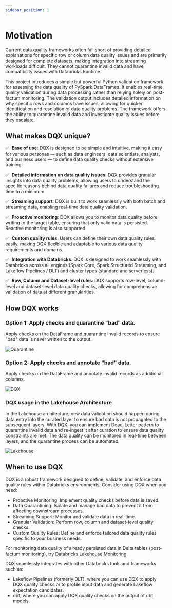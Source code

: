 ```yaml
---
sidebar_position: 1
---
```


# Motivation

Current data quality frameworks often fall short of providing detailed explanations for specific row or column
data quality issues and are primarily designed for complete datasets, 
making integration into streaming workloads difficult.
They cannot quarantine invalid data and have compatibility issues with Databricks Runtime.

This project introduces a simple but powerful Python validation framework for assessing the data quality of PySpark DataFrames.
It enables real-time quality validation during data processing rather than relying solely on post-factum monitoring.
The validation output includes detailed information on why specific rows and columns have issues, 
allowing for quicker identification and resolution of data quality problems. The framework offers the ability to quarantine invalid data
and investigate quality issues before they escalate.

## What makes DQX unique?

✅ &nbsp;**Ease of use**: DQX is designed to be simple and intuitive, making it easy for various personas — such as data engineers, data scientists, analysts, and business users — to define data quality checks without extensive training.

✅ &nbsp;**Detailed information on data quality issues**: DQX provides granular insights into data quality problems, allowing users to understand the specific reasons behind data quality failures and reduce troubleshooting time to a minimum.

✅ &nbsp;**Streaming support**: DQX is built to work seamlessly with both batch and streaming data, enabling real-time data quality validation.

✅ &nbsp;**Proactive monitoring**: DQX allows you to monitor data quality before writing to the target table, ensuring that only valid data is persisted. Reactive monitoring is also supported.

✅ &nbsp;**Custom quality rules**: Users can define their own data quality rules easily, making DQX flexible and adaptable to various data quality requirements and domains.

✅ &nbsp;**Integration with Databricks**: DQX is designed to work seamlessly with Databricks across all engines (Spark Core, Spark Structured Streaming, and Lakeflow Pipelines / DLT) and cluster types (standard and serverless).

✅ &nbsp;**Row, Column and Dataset-level rules**: DQX supports row-level, column-level and dataset-level data quality checks, allowing for comprehensive validation of data at different granularities.

## How DQX works

### Option 1: Apply checks and quarantine "bad" data.

Apply checks on the DataFrame and quarantine invalid records to ensure "bad" data is never written to the output.

<div className='bg-gray-100 p-4 rounded-lg'>
 <img src={useBaseUrl('/img/dqx_quarantine.png')} alt="Quarantine" />
</div>

### Option 2: Apply checks and annotate "bad" data.

Apply checks on the DataFrame and annotate invalid records as additional columns.

<div className='bg-gray-100 p-4 rounded-lg'>
 <img src={useBaseUrl('/img/dqx.png')} alt="DQX" />
</div>

### DQX usage in the Lakehouse Architecture

In the Lakehouse architecture, new data validation should happen during data entry into the curated layer to ensure bad data is not propagated to the subsequent layers.
With DQX, you can implement Dead-Letter pattern to quarantine invalid data and re-ingest it after curation to ensure data quality constraints are met.
The data quality can be monitored in real-time between layers, and the quarantine process can be automated.

<div className='bg-gray-100 p-4 rounded-lg'>
 <img src={useBaseUrl('/img/dqx_lakehouse.png')} alt="Lakehouse" />
</div>

## When to use DQX

DQX is a robust framework designed to define, validate, and enforce data quality rules within Databricks environments.
Consider using DQX when you need:
* Proactive Monitoring: Implement quality checks before data is saved.
* Data Quarantining: Isolate and manage bad data to prevent it from affecting downstream processes.
* Streaming Support: Monitor and validate data in real-time.
* Granular Validation: Perform row, column and dataset-level quality checks.
* Custom Quality Rules: Define and enforce tailored data quality rules specific to your business needs.

For monitoring data quality of already persisted data in Delta tables (post-factum monitoring), try
[Databricks Lakehouse Monitoring](https://docs.databricks.com/en/lakehouse-monitoring/index.html).

DQX seamlessly integrates with other Databricks tools and frameworks such as:
* Lakeflow Pipelines (formerly DLT), where you can use DQX to apply DQX quality checks or to profile input data and generate Lakeflow expectation candidates.
* dbt, where you can apply DQX quality checks on the output of dbt models.
